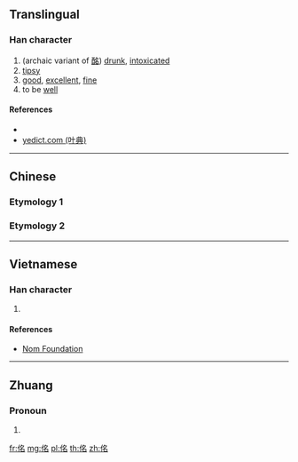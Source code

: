 {{character info/new}}
==Translingual==

===Han character===
{{Han char|rn=9|rad=人|as=06|sn=8|four=|canj=ONIR|ids=⿰亻名}}

# (archaic variant of [[酩]]) [[drunk]], [[intoxicated]]
# [[tipsy]]
# [[good]], [[excellent]], [[fine]]
# to be [[well]]

====References====
* {{Han ref|kx=0100.170|dkj=00556|dj=0212.120|hdz=10151.070|uh=4F72|ud=20338}}
* [http://yedict.com/htm/4F/4F72.htm yedict.com (叶典)]

----

==Chinese==
===Etymology 1===
{{zh-see|酩|v}}
===Etymology 2===
{{zh-see|姳|v}}

----

==Vietnamese==

===Han character===
{{vi-hantu|[[rành]]|rs=人06}}

# {{defn|lang=vi|sort=人06}}

====References====
* [http://nomfoundation.org/common/nom_details.php?codepoint=4f72 Nom Foundation]

----

==Zhuang==

===Pronoun===
{{za-head|pronoun}}

# {{za-sawndip form of||mwngz}}

[[fr:佲]]
[[mg:佲]]
[[pl:佲]]
[[th:佲]]
[[zh:佲]]